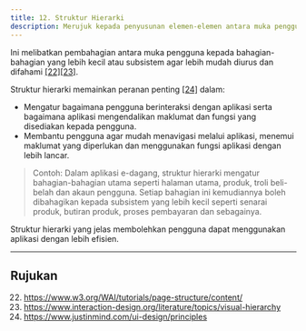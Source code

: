 ```yaml
---
title: 12. Struktur Hierarki
description: Merujuk kepada penyusunan elemen-elemen antara muka pengguna (UI) dalam susunan hierarki yang logik dan teratur
---
```


Ini melibatkan pembahagian antara muka pengguna kepada bahagian-bahagian yang lebih kecil atau subsistem agar lebih mudah diurus dan difahami [[22]](https://www.w3.org/WAI/tutorials/page-structure/content/)[[23]](https://www.interaction-design.org/literature/topics/visual-hierarchy).

Struktur hierarki memainkan peranan penting [[24]](https://www.justinmind.com/ui-design/principles) dalam:

- Mengatur bagaimana pengguna berinteraksi dengan aplikasi serta bagaimana aplikasi mengendalikan maklumat dan fungsi yang disediakan kepada pengguna.
- Membantu pengguna agar mudah menavigasi melalui aplikasi, menemui maklumat yang diperlukan dan menggunakan fungsi aplikasi dengan lebih lancar.

> Contoh: Dalam aplikasi e-dagang, struktur hierarki mengatur bahagian-bahagian utama seperti halaman utama, produk, troli beli-belah dan akaun pengguna. Setiap bahagian ini kemudiannya boleh dibahagikan kepada subsistem yang lebih kecil seperti senarai produk, butiran produk, proses pembayaran dan sebagainya.

Struktur hierarki yang jelas membolehkan pengguna dapat menggunakan aplikasi dengan lebih efisien.

---

## Rujukan

22. https://www.w3.org/WAI/tutorials/page-structure/content/
23. https://www.interaction-design.org/literature/topics/visual-hierarchy
24. https://www.justinmind.com/ui-design/principles
